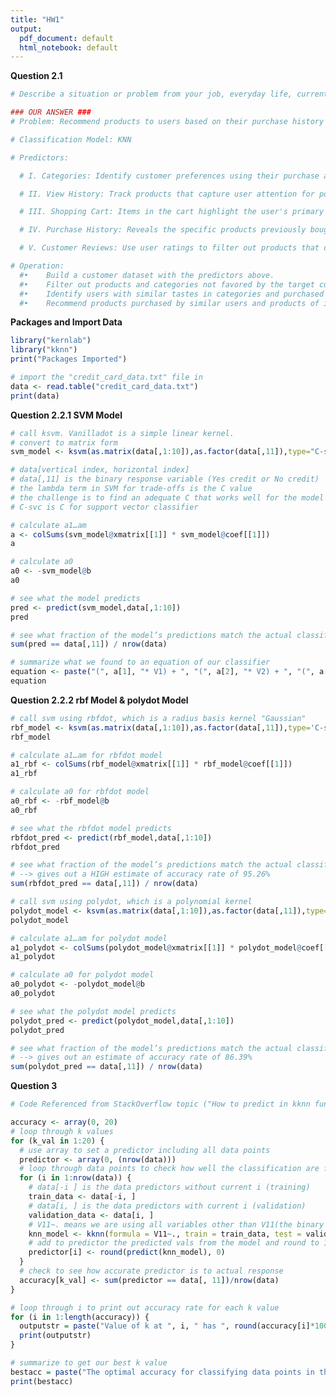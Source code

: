 ```yaml
---
title: "HW1"
output:
  pdf_document: default
  html_notebook: default
---
```


**Question 2.1**

```r
# Describe a situation or problem from your job, everyday life, current events, etc., for which a classification model would be appropriate. List some (up to 5) predictors that you might use

### OUR ANSWER ###
# Problem: Recommend products to users based on their purchase history and browsing history.

# Classification Model: KNN

# Predictors:

  # I. Categories: Identify customer preferences using their purchase and browsing histories, ensuring recommendations align with their interests.

  # II. View History: Track products that capture user attention for potential future purchases.

  # III. Shopping Cart: Items in the cart highlight the user's primary product interests and purchase intentions.

  # IV. Purchase History: Reveals the specific products previously bought by the customer.

  # V. Customer Reviews: Use user ratings to filter out products that don't meet their satisfaction.

# Operation: 
  #•	Build a customer dataset with the predictors above.
  #•	Filter out products and categories not favored by the target customers, based on user ratings and category preferences. 
  #•	Identify users with similar tastes in categories and purchased products.
  #•	Recommend products purchased by similar users and products of interest to target customers.

```

**Packages and Import Data**

```r
library("kernlab")
library("kknn")
print("Packages Imported")

# import the "credit_card_data.txt" file in
data <- read.table("credit_card_data.txt")
print(data)
```

**Question 2.2.1 SVM Model**

```r
# call ksvm. Vanilladot is a simple linear kernel.
# convert to matrix form
svm_model <- ksvm(as.matrix(data[,1:10]),as.factor(data[,11]),type="C-svc",kernel="vanilladot",C=100,scaled=TRUE)

# data[vertical index, horizontal index]
# data[,11] is the binary response variable (Yes credit or No credit)
# the lambda term in SVM for trade-offs is the C value
# the challenge is to find an adequate C that works well for the model
# C-svc is C for support vector classifier

# calculate a1…am
a <- colSums(svm_model@xmatrix[[1]] * svm_model@coef[[1]])
a

# calculate a0
a0 <- -svm_model@b 
a0

# see what the model predicts
pred <- predict(svm_model,data[,1:10])
pred

# see what fraction of the model’s predictions match the actual classification
sum(pred == data[,11]) / nrow(data)

# summarize what we found to an equation of our classifier
equation <- paste("(", a[1], "* V1) + ", "(", a[2], "* V2) + ", "(", a[3], "* V3) + ", "(", a[4], "* V4) + ", "(", a[5], "* V5) + ", "(", a[6], "* V6) + ", "(", a[7], "* V7) + ", "(", a[8], "* V8) + ", "(", a[9], "* V9) + ", "(", a[10], "* V10) + ", a0, "= 0")
equation
```

**Question 2.2.2 rbf Model & polydot Model**

```r
# call svm using rbfdot, which is a radius basis kernel "Gaussian"
rbf_model <- ksvm(as.matrix(data[,1:10]),as.factor(data[,11]),type='C-svc', kernel="rbfdot", C=100,scaled=TRUE)
rbf_model

# calculate a1…am for rbfdot model
a1_rbf <- colSums(rbf_model@xmatrix[[1]] * rbf_model@coef[[1]])
a1_rbf

# calculate a0 for rbfdot model
a0_rbf <- -rbf_model@b 
a0_rbf

# see what the rbfdot model predicts
rbfdot_pred <- predict(rbf_model,data[,1:10])
rbfdot_pred

# see what fraction of the model’s predictions match the actual classification
# --> gives out a HIGH estimate of accuracy rate of 95.26%
sum(rbfdot_pred == data[,11]) / nrow(data)
```

```r
# call svm using polydot, which is a polynomial kernel
polydot_model <- ksvm(as.matrix(data[,1:10]),as.factor(data[,11]),type='C-svc', kernel="polydot", C=100,scaled=TRUE)
polydot_model

# calculate a1…am for polydot model
a1_polydot <- colSums(polydot_model@xmatrix[[1]] * polydot_model@coef[[1]])
a1_polydot

# calculate a0 for polydot model
a0_polydot <- -polydot_model@b 
a0_polydot

# see what the polydot model predicts
polydot_pred <- predict(polydot_model,data[,1:10])
polydot_pred

# see what fraction of the model’s predictions match the actual classification
# --> gives out an estimate of accuracy rate of 86.39%
sum(polydot_pred == data[,11]) / nrow(data)
```

**Question 3**

```r
# Code Referenced from StackOverflow topic ("How to predict in kknn function? library(kknn)") by vcai01 (URL: https://stackoverflow.com/questions/57649227/how-to-predict-in-kknn-function-librarykknn)

accuracy <- array(0, 20)
# loop through k values
for (k_val in 1:20) {
  # use array to set a predictor including all data points
  predictor <- array(0, (nrow(data)))
  # loop through data points to check how well the classification are for each
  for (i in 1:nrow(data)) { 
    # data[-i ] is the data predictors without current i (training)
    train_data <- data[-i, ]
    # data[i, ] is the data predictors with current i (validation)
    validation_data <- data[i, ]
    # V11~. means we are using all variables other than V11(the binary response variable) for model formula
    knn_model <- kknn(formula = V11~., train = train_data, test = validation_data, kernel = "optimal", k = k_val, scale = TRUE)
    # add to predictor the predicted vals from the model and round to 1 or 0 to be compared to with data[,11]
    predictor[i] <- round(predict(knn_model), 0) 
  }
  # check to see how accurate predictor is to actual response
  accuracy[k_val] <- sum(predictor == data[, 11])/nrow(data) 
}

# loop through i to print out accuracy rate for each k value
for (i in 1:length(accuracy)) {
  outputstr = paste("Value of k at ", i, " has ", round(accuracy[i]*100, 5), "% Accuracy", sep = "" )
  print(outputstr)
}

# summarize to get our best k value 
bestacc = paste("The optimal accuracy for classifying data points in the full data set is ", round(max(accuracy)*100, 5), "% at a value of k equals ", which.max(accuracy), sep = "")
print(bestacc)

```
